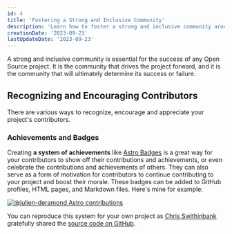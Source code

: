 ```yaml
---
id: 4
title: 'Fostering a Strong and Inclusive Community'
description: 'Learn how to foster a strong and inclusive community around your Open Source project.'
creationDate: '2023-09-23'
lastUpdateDate: '2023-09-23'
---
```

<p class="lead">A strong and inclusive community is essential for the success of any Open Source project. It is the community that drives the project forward, and it is the community that will ultimately determine its success or failure.</p>

## Recognizing and Encouraging Contributors

There are various ways to recognize, encourage and appreciate your project's contributors.

### Achievements and Badges

Creating **a system of achievements** like <a href="https://astro.badg.es/" target="_blank" rel="noopener">Astro Badges</a> is a great way for your contributors to show off their contributions and achievements, or even celebrate the contributions and achievements of others. They can also serve as a form of motivation for contributors to continue contributing to your project and boost their morale. These badges can be added to GitHub profiles, HTML pages, and Markdown files. Here's mine for example:

[![@julien-deramond Astro contributions](https://astro.badg.es/v2/contributor/julien-deramond.svg)](https://astro.badg.es/contributor/julien-deramond/)

You can reproduce this system for your own project as <a href="https://github.com/delucis" target="_blank" rel="noopener">Chris Swithinbank</a> gratefully shared the <a href="https://github.com/delucis/astro-badge" target="_blank" rel="noopener">source code on GitHub</a>.
